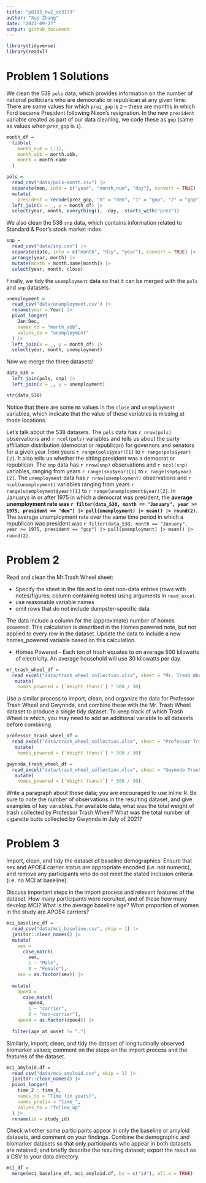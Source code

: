 ```yaml
---
title: "p8105_hw2_xz3173"
author: "Xue Zhang"
date: "2023-09-27"
output: github_document
---
```







```r
library(tidyverse)
library(readxl)
```





# Problem 1 Solutions

We clean the 538 `pols` data, which provides information on the number of national politicians who are democratic or republican at any given time. There are some values for which `prez_gop` is `2` -- these are months in which Ford became President following Nixon's resignation. In the new `president` variable created as part of our data cleaning, we code these as `gop` (same as values when `prez_gop` is `1`).



```r
month_df = 
  tibble(
    month_num = 1:12,
    month_abb = month.abb,
    month = month.name
  )
```




```r
pols = 
  read_csv("data/pols-month.csv") |>
  separate(mon, into = c("year", "month_num", "day"), convert = TRUE) |>
  mutate(
    president = recode(prez_gop, "0" = "dem", "1" = "gop", "2" = "gop"))|>
  left_join(x = _, y = month_df) |>
  select(year, month, everything(), -day, -starts_with("prez"))
```
 
We also clean the 538 `snp` data, which contains information related to Standard & Poor’s stock market index.
 
```r
snp = 
  read_csv("data/snp.csv") |>
  separate(date, into = c("month", "day", "year"), convert = TRUE) |>
  arrange(year, month) |>
  mutate(month = month.name[month]) |>
  select(year, month, close)
```
 
Finally, we tidy the `unemployment` data so that it can be merged with the `pols` and `snp` datasets.




```r
unemployment = 
  read_csv("data/unemployment.csv") |>
  rename(year = Year) |>
  pivot_longer(
    Jan:Dec,
    names_to = "month_abb",
    values_to = "unemployment"
  ) |>
  left_join(x = _, y = month_df) |>
  select(year, month, unemployment)
```

Now we merge the three datasets!

```r
data_538 =
  left_join(pols, snp) |>
  left_join(x = _, y = unemployment)

str(data_538)
```

Notice that there are some `NA` values in the `close` and `unemployment` variables, which indicate that the value of these variables is missing at those locations.

Let's talk about the 538 datasets. The `pols` data has `r nrow(pols)` observations and `r ncol(pols)` variables and tells us about the party affiliation distribution (democrat or republican) for governors and senators for a given year from years `r range(pols$year)[1]` to `r range(pols$year)[2]`. It also tells us whether the sitting president was a democrat or republican. The `snp` data has `r nrow(snp)` observations and `r ncol(snp)` variables, ranging from years `r range(snp$year)[1]` to `r range(snp$year)[2]`. The `unemployment` data has `r nrow(unemployment)` observations and `r ncol(unemployment)` variables ranging from years `r range(unemployment$year)[1]` to `r range(unemployment$year)[2]`. In Januarys in or after 1975 in which a democrat was president, the **average unemployment rate was `r filter(data_538, month == "January", year >= 1975, president == "dem") |> pull(unemployment) |> mean() |> round(2)`**.  The average unemployment rate over the same time period in which a republican was president was `r filter(data_538, month == "January", year >= 1975, president == "gop") |> pull(unemployment) |> mean() |> round(2)`.










# Problem 2


Read and clean the Mr.Trash Wheel sheet:

* Specify the sheet in the file and to omit non-data entries (rows with notes/figures; column containing notes) using arguments in `read_excel`.
* use reasonable variable names
* omit rows that do not include dumpster-specific data

The data include a column for the (approximate) number of homes powered. This calculation is described in the Homes powered note, but not applied to every row in the dataset. Update the data to include a new homes_powered variable based on this calculation.


* Homes Powered - Each ton of trash equates to on average 500 kilowatts of electricity.  An average household will use 30 kilowatts per day.

```r
mr_trash_wheel_df = 
  read_excel("data/trash_wheel_collection.xlsx", sheet = "Mr. Trash Wheel", range = "A2:N549") |>
   mutate(
    homes_powered = (`Weight (tons)`) * 500 / 30)
```


Use a similar process to import, clean, and organize the data for Professor Trash Wheel and Gwynnda, and combine these with the Mr. Trash Wheel dataset to produce a single tidy dataset. To keep track of which Trash Wheel is which, you may need to add an additional variable to all datasets before combining.

```r
professor_trash_wheel_df = 
  read_excel("data/trash_wheel_collection.xlsx", sheet = "Professor Trash Wheel", range = "A2:M96") |>
   mutate(
    homes_powered = (`Weight (tons)`) * 500 / 30)
```

```r
gwynnda_trash_wheel_df =
  read_excel("data/trash_wheel_collection.xlsx", sheet = "Gwynnda Trash Wheel", range = "A2:K108") |>
   mutate(
    homes_powered = (`Weight (tons)`) * 500 / 30)
```

Write a paragraph about these data; you are encouraged to use inline R. Be sure to note the number of observations in the resulting dataset, and give examples of key variables. For available data, what was the total weight of trash collected by Professor Trash Wheel? What was the total number of cigarette butts collected by Gwynnda in July of 2021?






# Problem 3

Import, clean, and tidy the dataset of baseline demographics. Ensure that sex and APOE4 carrier status are appropriate encoded (i.e. not numeric), and remove any participants who do not meet the stated inclusion criteria (i.e. no MCI at baseline). 

Discuss important steps in the import process and relevant features of the dataset. How many participants were recruited, and of these how many develop MCI? What is the average baseline age? What proportion of women in the study are APOE4 carriers?


```r
mci_baseline_df =
  read_csv("data/mci_baseline.csv", skip = 1) |>
  janitor::clean_names() |>
  mutate(
    sex = 
      case_match(
        sex,
        1 ~ "Male",
        0 ~ "Female"),
    sex = as.factor(sex)) |>
  
  mutate(
    apoe4 = 
      case_match(
        apoe4,
        1 ~ "carrier",
        0 ~ "non-carrier"),
    apoe4 = as.factor(apoe4)) |>
  
  filter(age_at_onset != ".")
```


Similarly, import, clean, and tidy the dataset of longitudinally observed biomarker values; comment on the steps on the import process and the features of the dataset.


```r
mci_amyloid.df = 
  read_csv("data/mci_amyloid.csv", skip = 1) |>
  janitor::clean_names() |>
  pivot_longer(
    time_2 : time_8,
    names_to = "Time (in years)",
    names_prefix = "time_",
    values_to = "follow_up"
  ) |>
  rename(id = study_id)
```





Check whether some participants appear in only the baseline or amyloid datasets, and comment on your findings. Combine the demographic and biomarker datasets so that only participants who appear in both datasets are retained, and briefly describe the resulting dataset; export the result as a CSV to your data directory.




```r
mci_df =
  merge(mci_baseline_df, mci_amyloid.df, by = c("id"), all.x = TRUE)
```
